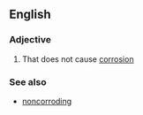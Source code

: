 ==English==
===Adjective===
{{en-adj}}
# That does not cause [[corrosion]]
===See also===
*[[noncorroding]]